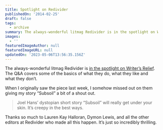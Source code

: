 ```yaml
---
title: Spotlight on Redivider
publishedOn: '2014-02-25'
draft: false
tags:
  - archive
summary: The always-wonderful litmag Redivider is in the spotlight on Writer’s Relief.
images:
  - ''
featuredImageAuthor: null
featuredImageURL: null
updatedOn: '2023-05-06T13:56:35.156Z'
---
```


The always-wonderful litmag Redivider is [in the spotlight on Writer’s
Relief](https://writersrelief.com/2014/02/19/lit-mag-spotlight-redivider/). The Q&A covers some of the basics of what
they do, what they like and what they don’t.

When I originally saw the piece last week, I somehow missed out on them giving my story “Subsoil” a bit of a shout out.

> Joel Hans’ dystopian short story “Subsoil” will really get under your skin. It’s creepy in the best ways.

Thanks so much to Lauren Kay Halloran, Dymon Lewis, and all the other editors at Redivider who made all this happen.
It’s just so incredibly thrilling.
